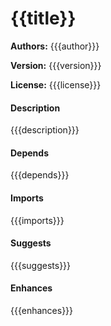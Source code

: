 <h1>{{title}}</h1>

<p><strong>Authors:</strong> {{{author}}}</p>
<p><strong>Version:</strong> {{{version}}}</p>
<p><strong>License:</strong> {{{license}}}</p>

<h4>Description</h4>
<p>{{{description}}}</p>

<h4>Depends</h4>
<p>{{{depends}}}</p>

<h4>Imports</h4>
<p>{{{imports}}}</p>

<h4>Suggests</h4>
<p>{{{suggests}}}</p>

<h4>Enhances</h4>
<p>{{{enhances}}}</p>
